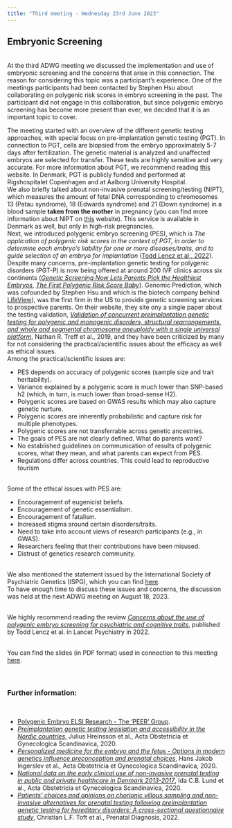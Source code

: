```yaml
---
title: "Third meeting - Wednesday 23rd June 2023"
---
```


## Embryonic Screening
<br>
At the third ADWG meeting we discussed the implementation and use of embryonic screening and the concerns that arise in this connection.
The reason for considering this topic was a participant's experience. One of the meetings participants had been contacted by Stephen Hsu about collaborating on polygenic risk scores in embryo screening in the past. The participant did not engage in this collaboration, but since polygenic embryo screening has become more present than ever, we decided that it is an important topic to cover. 

The meeting started with an overview of the different genetic testing approaches, with special focus on pre-implantation genetic testing (PGT). In connection to PGT, cells are biopsied from the embryo approximately 5-7 days after fertilization. The genetic material is analyzed and unaffected embryos are selected for transfer. These tests are highly sensitive and very accurate. For more information about PGT, we recommend reading <a href=https://learn.genetics.utah.edu/content/disorders/whatispgt" target="_blank" rel="noopener noreferrer" title="What is Preimplantation Genetic Testing">this</a> website.
In Denmark, PGT is publicly funded and performed at Rigshospitalet Copenhagen and at Aalborg University Hospital.
<br>
We also briefly talked about non-invasive prenatal screening/testing (NIPT), which measures the amount of fetal DNA corresponding to chromosomes 13 (Patau syndrome), 18 (Edwards syndrome) and 21 (Down syndrome) in a blood sample __taken from the mother__ in pregnancy (you can find more information about NIPT on <a href="https://www.stgeorges.nhs.uk/service/maternity-services/your-pregnancy/fetal-medicine-unit/the-safe-test/" target="_blank" rel="noopener noreferrer" title="Non-Invasive Prenatal Testing">this</a> website). This service is available in Denmark as well, but only in high-risk pregnancies.
<br>
Next, we introduced polygenic embryo screening (PES), which is 
_The application of polygenic risk scores in the context of PGT, in order to determine each embryo's liability for one or more diseases/traits, and to guide selection of an embryo for implantation_ (<a href="https://doi.org/10.1016/s2215-0366(22)00157-2" target="_blank" rel="noopener noreferrer" title="Concerns about the use of polygenic embryo screening for psychiatric and cognitive traits">Todd Lencz et al., 2022</a>).
Despite many concerns, pre-implantation genetic testing for polygenic disorders (PGT-P) is now being offered at around 200 IVF clinics across six continents (<a href="https://www.wired.co.uk/article/genetic-screening-ivf-healthiest-embryos" target="_blank" rel="noopener noreferrer" title="Genetic Screening Now Lets Parents Pick the Healthiest Embryos">_Genetic Screening Now Lets Parents Pick the Healthiest Embryos_</a>, <a href="https://www.geneticsandsociety.org/biopolitical-times/first-polygenic-risk-score-baby" target="_blank" rel="noopener noreferrer" title="The First Polygenic Risk Score Baby">_The First Polygenic Risk Score Baby_</a>).
Genomic Prediction, which was cofounded by Stephen Hsu and which is the biotech company behind <a href="https://www.lifeview.com/" target="_blank" rel="noopener noreferrer" title="LifeView">LifeView</a>), was the first firm in the US to provide genetic screening services to prospective parents. On their website, they site ony a single paper about the testing validation, <a href="https://doi.org/10.1016/j.ejmg.2019.04.004" target="_blank" rel="noopener noreferrer" title="Testing validation">_Validation of concurrent preimplantation genetic testing for polygenic and monogenic disorders, structural rearrangements, and whole and segmental chromosome aneuploidy with a single universal platform_</a>, Nathan R. Treff et al., 2019, and they have been criticized by many for not considering the practical/scientific issues about the efficacy as well as ethical issues.
<br> 
Among the practical/scientific issues are:

* PES depends on accuracy of polygenic scores (sample size and trait heritability).
* Variance explained by a polygenic score is much lower than SNP-based h2 (which, in turn, is much lower than broad-sense H2).
* Polygenic scores are based on GWAS results which may also capture genetic nurture.
* Polygenic scores are inherently probabilistic and capture risk for multiple phenotypes.
* Polygenic scores are not transferrable across genetic ancestries.
* The goals of PES are not clearly defined. What do parents want?
* No established guidelines on communication of results of polygenic scores, what they mean, and what parents can expect from PES.
* Regulations differ across countries. This could lead to reproductive tourism

<br> 
Some of the ethical issues with PES are:

* Encouragement of eugenicist beliefs.
* Encouragement of genetic essentialism.
* Encouragement of fatalism.
* Increased stigma around certain disorders/traits.
* Need to take into account views of research participants (e.g., in GWAS).
* Researchers feeling that their contributions have been misused.
* Distrust of genetics research community.

<br>
We also mentioned the statement issued by the International Society of Psychiatric Genetics (ISPG), which you can find <a href="https://ispg.net/wp-content/uploads/2021/05/2021-May-ISPG-Ethics-Advisory-Embryo-Screening.pdf" target="_blank" rel="noopener noreferrer" title="Advisory on the Use of Polygenic Risk Scores to Screen Embryos for Adult Mental Conditions">here</a>.
<br>
To have enough time to discuss these issues and concerns, the discussion was held at the next ADWG meeting on August 18, 2023.

<br>
We highly recommend reading the review <a href="https://doi.org/10.1016/s2215-0366(22)00157-2" target="_blank" rel="noopener noreferrer" title="Concerns about the use of polygenic embryo screening for psychiatric and cognitive traits">_Concerns about the use of polygenic embryo screening for psychiatric and cognitive traits_</a>, published by Todd Lencz et al. in Lancet Psychiatry in 2022.
<br><br>

You can find the slides (in PDF format) used in connection to this meeting <a href="Slides/ADWG_meeting3_embryonic_screening_part1.pdf" target="_blank" rel="noopener noreferrer" title="ADWG meeting - Embryonic screening">here</a>.
<br><br><br>

### Further information:
<br>

* <a href="https://www.polygenicembryo.org/" target="_blank" rel="noopener noreferrer" title="Polygenic Embryo ELSI Research">Polygenic Embryo ELSI Research - The 'PEER' Group</a>.
* <a href="https://doi.org/10.1111/aogs.13831" target="_blank" rel="noopener noreferrer" title="Preimplantation genetic testing legislation and accessibility in the Nordic countries">_Preimplantation genetic testing legislation and accessibility in the Nordic countries_</a>, Julius Hreinsson et al., Acta Obstetricia et Gynecologica Scandinavica, 2020.
* <a href="https://doi.org/10.1111/aogs.13882" target="_blank" rel="noopener noreferrer" title="Personalized medicine for the embryo and the fetus - Options in modern genetics influence preconception and prenatal choices">_Personalized medicine for the embryo and the fetus - Options in modern genetics influence preconception and prenatal choices_</a>, Hans Jakob Ingerslev et al., Acta Obstetricia et Gynecologica Scandinavica, 2020.
* <a href="https://doi.org/10.1111/aogs.14052" target="_blank" rel="noopener noreferrer" title="National data on the early clinical use of non-invasive prenatal testing in public and private healthcare in Denmark 2013-2017">_National data on the early clinical use of non-invasive prenatal testing in public and private healthcare in Denmark 2013-2017_</a>, Ida C.B. Lund et al., Acta Obstetricia et Gynecologica Scandinavica, 2020.
* <a href="https://doi.org/10.1002/pd.6088" target="_blank" rel="noopener noreferrer" title="Patients' choices and opinions on chorionic villous sampling and non-invasive alternatives for prenatal testing following preimplantation genetic testing for hereditary disorders: A cross-sectional questionnaire study">_Patients' choices and opinions on chorionic villous sampling and non-invasive alternatives for prenatal testing following preimplantation genetic testing for hereditary disorders: A cross-sectional questionnaire study_</a>, Christian L.F. Toft et al., Prenatal Diagnosis, 2022.




